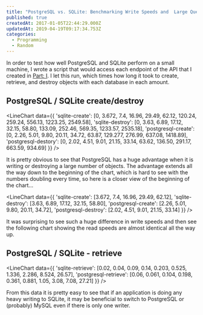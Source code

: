 ```yaml
---
title: "PostgreSQL vs. SQLite: Benchmarking Write Speeds and  Large Queries (Part II: Results)"
published: true
createdAt: 2017-01-05T22:44:29.000Z
updatedAt: 2019-04-19T09:17:34.753Z
categories:
  - Programming
  - Random
---
```



In order to test how well PostgreSQL and SQLite perform on a small machine, I wrote a script that would access each
endpoint of the API that I created in
[Part: I](https://jrwillette.com/post/postgresql-vs-sqlite-benchmarking-large-queries-part-i-making-a-django-project/).
I let this run, which times how long it took to create, retrieve, and destroy objects with each database in each amount.

## PostgreSQL / SQLite create/destroy

<LineChart
    data={{
      'sqlite-create': [0, 3.672, 7.4, 16.96, 29.49, 62.12, 120.24, 259.24, 556.13, 1223.25, 2549.58],
      'sqlite-destroy': [0, 3.63, 6.89, 17.12, 32.15, 58.80, 133.09, 252.46, 569.35, 1233.57, 2535.18],
      'postgresql-create': [0, 2.26, 5.01, 9.80, 20.11, 34.72, 63.87, 129.277, 276.99, 637.08, 1418.89],
      'postgresql-destory': [0, 2.02, 4.51, 9.01, 21.15, 33.14, 63.62, 136.50, 291.17, 663.59, 934.69]
    }}
/>

It is pretty obvious to see that PostgreSQL has a huge advantage when it is writing or destroying a large number of
objects. The advantage extends all the way down to the beginning of the chart, which is hard to see with the numbers
doubling every time, so here is a closer view of the beginning of the chart...

<LineChart
    data={{
      'sqlite-create': [3.672, 7.4, 16.96, 29.49, 62.12],
      'sqlite-destroy': [3.63, 6.89, 17.12, 32.15, 58.80],
      'postgresql-create': [2.26, 5.01, 9.80, 20.11, 34.72],
      'postgresql-destroy': [2.02, 4.51, 9.01, 21.15, 33.14]
    }}
/>

It was surprising to see such a huge difference in write speeds and then see the following chart showing the read
speeds are almost identical all the way up.

## PostgreSQL / SQLite - retrieve

<LineChart
    data={{
      'sqlite-retrieve': [0.02, 0.04, 0.09, 0.14, 0.203, 0.525, 1.336, 2.286, 8.524, 26.57],
      'postgresql-retrieve': [0.06, 0.061, 0.104, 0.198, 0.361, 0.881, 1.05, 3.08, 7.08, 27.21]
    }}
/>

From this data it is pretty easy to see that if an application is doing any heavy writing to SQLite, it may be
beneficial to switch to PostgreSQL or (probably) MySQL even if there is only one writer.
